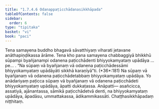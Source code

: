 ```yaml
---
title: "1.7.4.6 Odanappaṭicchādanasikkhāpada"
tableOfContents: false
sidebar:
  order: 6
type: "tipitaka"
basket: "vi"
book: "paci"
---
```



<DynamicBreadcrumb />

<Division number="611" book="paci" e="ch" v="2" p="252">

<Paragraph number="1860" book="paci">
Tena samayena buddho bhagavā sāvatthiyaṃ viharati jetavane anāthapiṇḍikassa ārāme. Tena kho pana samayena chabbaggiyā bhikkhū sūpampi byañjanampi odanena paṭicchādenti bhiyyokamyataṃ upādāya …pe… .
</Paragraph>

<Paragraph number="1861" book="paci">
<Emphasis>“Na sūpaṃ vā byañjanaṃ vā odanena paṭicchādessāmi bhiyyokamyataṃ upādāyāti sikkhā karaṇīyā”</Emphasis>ti. (*36*:<Emphasis>181</Emphasis>)
</Paragraph>

<Paragraph number="1862" book="paci">
Na sūpaṃ vā byañjanaṃ vā odanena paṭicchādetabbaṃ bhiyyokamyataṃ upādāya. Yo anādariyaṃ paṭicca sūpaṃ vā byañjanaṃ vā odanena paṭicchādeti bhiyyokamyataṃ upādāya, āpatti dukkaṭassa.
</Paragraph>

<Paragraph number="1863" book="paci">
Anāpatti— asañcicca, assatiyā, ajānantassa, sāmikā paṭicchādetvā denti, na bhiyyokamyataṃ upādāya, āpadāsu, ummattakassa, ādikammikassāti.

</Paragraph>
</Division>

<Paragraph number="1864" type="center" book="paci">
Chaṭṭhasikkhāpadaṃ niṭṭhitaṃ.
</Paragraph>